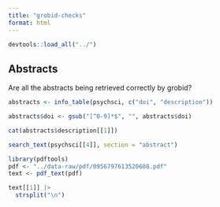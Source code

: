```yaml
---
title: "grobid-checks"
format: html
---
```


```r
devtools::load_all("../")
```

## Abstracts

Are all the abstracts being retrieved correctly by grobid?

```r
abstracts <- info_table(psychsci, c("doi", "description"))

abstracts$doi <- gsub("[^0-9]*$", "", abstracts$doi)

cat(abstracts$description[[1]])
```

```r
search_text(psychsci[[4]], section = "abstract")
```


```r
library(pdftools)
pdf <- "../data-raw/pdf/0956797613520608.pdf"
text <- pdf_text(pdf)

text[[1]] |>
  strsplit("\n")
```



